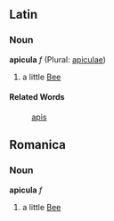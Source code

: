 ==Latin==
===Noun===
'''apicula''' ''f'' (Plural: [[apiculae]])

#a little [[Bee]]
====Related Words====
:[[apis]]

==Romanica==
===Noun===
'''apicula''' ''f''

#a little [[Bee]]